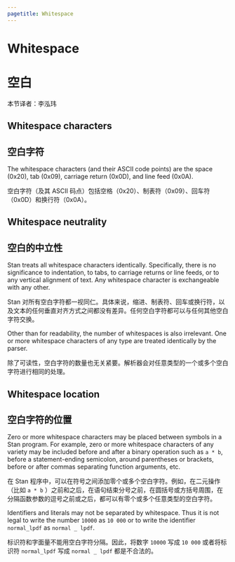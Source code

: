 ---
pagetitle: Whitespace 
---

# Whitespace 

# 空白

本节译者：李泓玮

## Whitespace characters 

## 空白字符

The whitespace characters (and their ASCII code points) are the space
(0x20), tab (0x09), carriage return (0x0D), and line feed (0x0A).

空白字符（及其 ASCII 码点）包括空格（0x20）、制表符（0x09）、回车符（0x0D）和换行符（0x0A）。

## Whitespace neutrality

## 空白的中立性

Stan treats all whitespace characters identically. Specifically,
there is no significance to indentation, to tabs, to carriage returns
or line feeds, or to any vertical alignment of text. Any whitespace
character is exchangeable with any other.

Stan 对所有空白字符都一视同仁。具体来说，缩进、制表符、回车或换行符，以及文本的任何垂直对齐方式之间都没有差异。任何空白字符都可以与任何其他空白字符交换。

Other than for readability, the number of whitespaces is also
irrelevant.  One or more whitespace characters of any type are
treated identically by the parser.

除了可读性，空白字符的数量也无关紧要。解析器会对任意类型的一个或多个空白字符进行相同的处理。

## Whitespace location

## 空白字符的位置

Zero or more whitespace characters may be placed between symbols in a
Stan program.  For example, zero or more whitespace characters of any
variety may be included before and after a binary operation such as
`a * b`, before a statement-ending semicolon, around parentheses
or brackets, before or after commas separating function arguments,
etc.

在 Stan 程序中，可以在符号之间添加零个或多个空白字符。例如，在二元操作（比如 `a * b` ）之前和之后，在语句结束分号之前，在圆括号或方括号周围，在分隔函数参数的逗号之前或之后，都可以有零个或多个任意类型的空白字符。

Identifiers and literals may not be separated by whitespace. Thus it
is not legal to write the number `10000` as `10 000` or to
write the identifier `normal_lpdf` as `normal _ lpdf`.

标识符和字面量不能用空白字符分隔。因此，将数字 `10000` 写成 `10 000` 或者将标识符 `normal_lpdf` 写成 `normal _ lpdf` 都是不合法的。